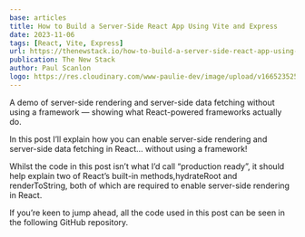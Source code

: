 ```yaml
---
base: articles
title: How to Build a Server-Side React App Using Vite and Express
date: 2023-11-06
tags: [React, Vite, Express]
url: https://thenewstack.io/how-to-build-a-server-side-react-app-using-vite-and-express/
publication: The New Stack
author: Paul Scanlon
logo: https://res.cloudinary.com/www-paulie-dev/image/upload/v1665235257/paulie.dev/Logos/tns-logo_miu6qk.png
---
```


A demo of server-side rendering and server-side data fetching without using a framework — showing what React-powered frameworks actually do.

In this post I’ll explain how you can enable server-side rendering and server-side data fetching in React… without using a framework!

Whilst the code in this post isn’t what I’d call “production ready”, it should help explain two of React’s built-in methods,hydrateRoot and renderToString, both of which are required to enable server-side rendering in React.

If you’re keen to jump ahead, all the code used in this post can be seen in the following GitHub repository.
